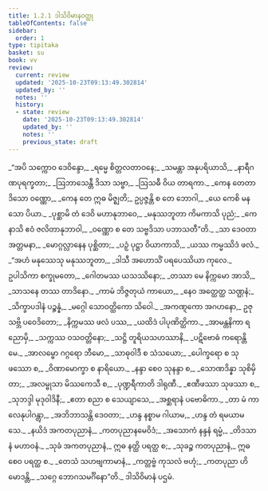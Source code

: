 ```yaml
---
title: 1.2.1 ဒါသိဝိမာနဝတ္ထု
tableOfContents: false
sidebar:
  order: 1
type: tipitaka
basket: su
book: vv
review:
  current: review
  updated: '2025-10-23T09:13:49.302814'
  updated_by: ''
  notes: ''
  history:
  - state: review
    date: '2025-10-23T09:13:49.302814'
    updated_by: ''
    notes: ''
    previous_state: draft
---
```



<ReviewStatus review={frontmatter.review} showDetails={true} />

<HypothesisAnnotation frontmatter={frontmatter} />

<DynamicBreadcrumb />

<Division number="157" book="vv" e="ch" v="19" p="21">

<Paragraph number="178" type="verses" book="vv">
_“အပိ သက္ကောဝ ဒေဝိန္ဒော,_  
_ရမ္မေ စိတ္တလတာဝနေ;_  
_သမန္တာ အနုပရိယာသိ,_  
_နာရီဂဏပုရက္ခတာ;_  
_ဩဘာသေန္တီ ဒိသာ သဗ္ဗာ,_  
_ဩသဓီ ဝိယ တာရကာ._  

</Paragraph>

</Division>
<Division number="158" book="vv" e="ch" v="19" p="21">

<Paragraph number="179" type="verses" book="vv">
_ကေန တေတာဒိသော ဝဏ္ဏော,_  
_ကေန တေ ဣဓ မိဇ္ဈတိ;_  
ဥပ္ပဇ္ဇန္တိ စ တေ ဘောဂါ,_  
_ယေ ကေစိ မနသော ပိယာ._  

</Paragraph>

</Division>
<Division number="159" book="vv" e="ch" v="19" p="22">

<Paragraph number="180" type="verses" book="vv">
_ပုစ္ဆာမိ တံ ဒေဝိ မဟာနုဘာဝေ,_  
_မနုဿဘူတာ ကိမကာသိ ပုညံ;_  
_ကေနာသိ ဧဝံ ဇလိတာနုဘာဝါ,_  
_ဝဏ္ဏော စ တေ သဗ္ဗဒိသာ ပဘာသတီ”တိ._  

</Paragraph>

</Division>
<Division number="160" book="vv" e="ch" v="19" p="22">

<Paragraph number="181" type="verses" book="vv">
_သာ ဒေဝတာ အတ္တမနာ,_  
_မောဂ္ဂလ္လာနေန ပုစ္ဆိတာ;_  
_ပဉှံ ပုဋ္ဌာ ဝိယာကာသိ,_  
_ယဿ ကမ္မဿိဒံ ဖလံ._  

</Paragraph>

</Division>
<Division number="161" book="vv" e="ch" v="19" p="22">

<Paragraph number="182" type="verses" book="vv">
_“အဟံ မနုဿေသု မနုဿဘူတာ,_  
_ဒါသီ အဟောသိံ ပရပေဿိယာ ကုလေ._  

</Paragraph>

</Division>
<Division number="162" book="vv" e="ch" v="19" p="22">

<Paragraph number="183" type="verses" book="vv">
ဥပါသိကာ စက္ခုမတော,_  
_ဂေါတမဿ ယသဿိနော;_  
_တဿာ မေ နိက္ကမော အာသိ,_  
_သာသနေ တဿ တာဒိနော._  

</Paragraph>

</Division>
<Division number="163" book="vv" e="ch" v="19" p="22">

<Paragraph number="184" type="verses" book="vv">
_ကာမံ ဘိဇ္ဇတုယံ ကာယော,_  
_နေဝ အတ္ထေတ္ထ သဏ္ဌနံ;_  
_သိက္ခာပဒါနံ ပဉ္စန္နံ,_  
_မဂ္ဂေါ သောဝတ္ထိကော သိဝေါ._  

</Paragraph>

</Division>
<Division number="164" book="vv" e="ch" v="19" p="22">

<Paragraph number="185" type="verses" book="vv">
_အကဏ္ဋကော အဂဟနော,_  
ဥဇု သဗ္ဘိ ပဝေဒိတော;_  
_နိက္ကမဿ ဖလံ ပဿ,_  
_ယထိဒံ ပါပုဏိတ္ထိကာ._  

</Paragraph>

</Division>
<Division number="165" book="vv" e="ch" v="19" p="22">

<Paragraph number="186" type="verses" book="vv">
_အာမန္တနိကာ ရညောမှိ,_  
_သက္ကဿ ဝသဝတ္တိနော;_  
_သဋ္ဌိ တူရိယသဟဿာနိ,_  
_ပဋိဗောဓံ ကရောန္တိ မေ._  

</Paragraph>

</Division>
<Division number="166" book="vv" e="ch" v="19" p="22">

<Paragraph number="187" type="verses" book="vv">
_အာလမ္ဗော ဂဂ္ဂရော ဘီမော,_  
_သာဓုဝါဒီ စ သံသယော;_  
_ပေါက္ခရော စ သုဖဿော စ,_  
_ဝိဏာမောက္ခာ စ နာရိယော._  

</Paragraph>

</Division>
<Division number="167" book="vv" e="ch" v="19" p="22">

<Paragraph number="188" type="verses" book="vv">
_နန္ဒာ စေဝ သုနန္ဒာ စ,_  
_သောဏဒိန္နာ သုစိမှိတာ;_  
_အလမ္ဗုသာ မိဿကေသီ စ,_  
_ပုဏ္ဍရီကာတိ ဒါရုဏီ._  

</Paragraph>

</Division>
<Division number="168" book="vv" e="ch" v="19" p="22">

<Paragraph number="189" type="verses" book="vv">
_ဧဏီဖဿာ သုဖဿာ စ,_  
_သုဘဒ္ဒါ မုဒုဝါဒိနီ;_  
_ဧတာ စညာ စ သေယျာသေ,_  
_အစ္ဆရာနံ ပဗောဓိကာ._  

</Paragraph>

</Division>
<Division number="169" book="vv" e="ch" v="19" p="22">

<Paragraph number="190" type="verses" book="vv">
_တာ မံ ကာလေနုပါဂန္တွာ,_  
_အဘိဘာသန္တိ ဒေဝတာ;_  
_ဟန္ဒ နစ္စာမ ဂါယာမ,_  
_ဟန္ဒ တံ ရမယာမသေ._  

</Paragraph>

</Division>
<Division number="170" book="vv" e="ch" v="19" p="23">

<Paragraph number="191" type="verses" book="vv">
_နယိဒံ အကတပုညာနံ,_  
_ကတပုညာနမေဝိဒံ;_  
_အသောကံ နန္ဒနံ ရမ္မံ,_  
_တိဒသာနံ မဟာဝနံ._  

</Paragraph>

</Division>
<Division number="171" book="vv" e="ch" v="19" p="23">

<Paragraph number="192" book="vv">
_သုခံ အကတပုညာနံ,_  
ဣဓ နတ္ထိ ပရတ္ထ စ;_  
_သုခဉ္စ ကတပုညာနံ,_  
ဣဓ စေဝ ပရတ္ထ စ._  

</Paragraph>

</Division>
<Division number="172" book="vv" e="ch" v="19" p="23">

<Paragraph number="193" type="verses" book="vv">
_တေသံ သဟဗျကာမာနံ,_  
_ကတ္တဗ္ဗံ ကုသလံ ဗဟုံ;_  
_ကတပုညာ ဟိ မောဒန္တိ,_  
_သဂ္ဂေ ဘောဂသမင်္ဂိနော”တိ._  


</Paragraph>
</Division>

<Paragraph number="194" type="center" book="vv">
ဒါသိဝိမာနံ ပဌမံ.
</Paragraph>